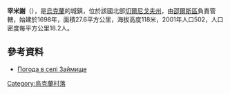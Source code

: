 {{coord|51|47|17|N|31|53|53|E|scale:100000|display=title}}

'''宰米謝'''（{{lang-uk|Займище}}），是[[烏克蘭|烏克蘭]]的城鎮，位於該國北部[[切爾尼戈夫州|切爾尼戈夫州]]，由[[邵爾斯區|邵爾斯區]]負責管轄，始建於1698年，面積27.6平方公里，海拔高度118米，2001年人口502，人口密度每平方公里18.2人。

==參考資料==
* [http://weather.in.ua/ua/chernigovskaja/8245 Погода в селі Займище]{{Wayback|url=http://weather.in.ua/ua/chernigovskaja/8245 |date=20160305210801 }}

{{Ukraine-geo-stub}}
[[Category:烏克蘭村落|Category:烏克蘭村落]]